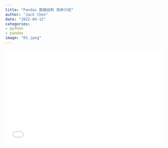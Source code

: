 ```yaml
---
title: "Pandas 数据结构 简单介绍"
author: "Jack Chen"
date: "2022-04-12"
categories: 
- python
- pandas
image: "01.jpeg"
---
```


<div style="position: relative; padding: 30% 45%;">

<iframe style="position: absolute; width: 100%; height: 100%; left: 0; top: 0;" src="//player.bilibili.com/player.html?bvid=BV1Zu411C7Nq&page=1" frameborder="no" scrolling="no">

</iframe>

</div> 
